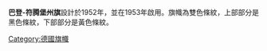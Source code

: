 {{noteTA
|G1=德国地名
}}
{{Infobox flag
| Name =  巴登-符腾堡州旗
| Image = Flag of Baden-Württemberg.svg
| Nickname = State civil flag (Landesflagge)
| Use = 100000
| Proportion = 3:5
| Adoption = 1953年11月11日
| Design = 
| Designer =
| Image2 = Flag of Baden-Württemberg (state, greater arms).svg
| Nickname2 = 州旗，政府旗
| Use2 = 010000
| Proportion2 = 3:5
| Adoption2 =1954年9月29日
| Design2 = 
| Designer2 =
| Image3 = Flag of Baden-Württemberg (state, lesser arms).svg
| Nickname3 = 州旗，政府旗
| Use3 = 010000
| Proportion3 = 3:5
| Adoption3 = 1954年9月29日
| Design3 = 
| Designer3 =
}}


'''巴登-符腾堡州旗'''設計於1952年，並在1953年啟用。旗幟為雙色條紋，上部部分是黑色條紋，下部部分是黃色條紋。

{{德國旗幟}}

[[Category:德國旗幟|Category:德國旗幟]]